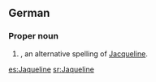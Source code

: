 ==German==

===Proper noun===
{{de-proper noun}}

# {{given name|female|lang=de}}, an alternative spelling of [[Jacqueline]].

[[es:Jaqueline]]
[[sr:Jaqueline]]